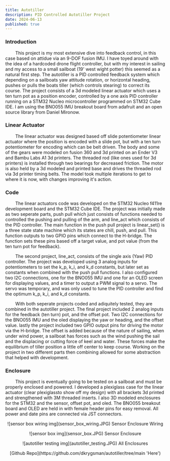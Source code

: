```yaml
---
title: Autotiller
description: PID Controlled Autotiller Project
date: 2024-06-13
published: true
---
```

 
 ### Introduction 

&nbsp;&nbsp;&nbsp;&nbsp;&nbsp;&nbsp;&nbsp;&nbsp;This project is my most extensive dive into feedback control, in this case based on attidue via an 9-DOF fusion IMU. I have toyed around with the idea of a hardcoded drone flight controller, but with my interest in sailing and my access to a small sailboat (19' west wight potter) this seemed as a natural first step. The autotiller is a PID controlled feedback system which depending on a sailboats yaw attitude rotation, or horizontal heading, pushes or pulls the boats tiller (which controls stearing) to correct its course. The project consists of a 3d modeled linear actuator which uses a ten turn pot as a position encoder, controlled by a one axis PID controller running on a STM32 Nucleo microcontroller programmed on STM32 Cube IDE. I am using the BNO055 IMU breakout board from adafruit and an open source library from Daniel Mironow. 

### Linear Actuator 

&nbsp;&nbsp;&nbsp;&nbsp;&nbsp;&nbsp;&nbsp;&nbsp;The linear actuator was designed based off slide potentiometer linear actuator where the position is encoded with a slide pot, but with a ten turn potentiometer for encoding which can be belt driven. The body and some of the gears were modeled on fusion 360 and 3d printed on an Ender V3 and Bambu Labs A1 3d printers. The threaded rod (like ones used for 3d printers) is installed through two bearings for decreased friction. The motor is also held by a 3d modeled and printed base and drives the threaded rod via 3d printer timing belts. The model took multiple iterations to get to where it is now, with changes improving it's action. 

### Code

&nbsp;&nbsp;&nbsp;&nbsp;&nbsp;&nbsp;&nbsp;&nbsp;The linear actuators code was developed on the STM32 Nucleo f411re development board and the STM32 Cube IDE. The project was initially made as two seperate parts, push pull which just consists of functions needed to controlled the pushing and pulling of the arm, and line_act which consists of the PID controller. The main function in the push pull project is linear_set() is a three state state machine which its states are chill, push, and pull. This function outputs to two GPIO pins which connect to the H-bridge. The function sets these pins based off a target value, and pot value (from the ten turn pot for feedback).  

&nbsp;&nbsp;&nbsp;&nbsp;&nbsp;&nbsp;&nbsp;&nbsp;The second project, line_act, consists of the single axis (Yaw) PID controller. The project was developed using 3 analog inputs for potentiometers to set the k_p, k_i, and k_d constants, but later set as constants when combined with the push pull functions. I also configured two I2C connections, one for the BNO055 IMU and one for an OLED screen for displaying values, and a timer to output a PWM signal to a servo. The servo was temporary, and was only used to tune the PID controller and find the optimum k_p, k_i, and k_d constants.  

&nbsp;&nbsp;&nbsp;&nbsp;&nbsp;&nbsp;&nbsp;&nbsp;With both seperate projects coded and adiquitely tested, they are combined in the autotiller project. The final project included 2 analog inputs for the feedback (ten turn) pot, and the offset pot. Two I2C connections for the BNO055 IMU and the oled displaying the yaw or heading, and the offset value. lastly the project included two GPIO output pins for driving the motor via the H-bridge. The offset is added because of the nature of sailing, when under wind power, a sailboat has forces such as the wind pushing the sail and the displacing or cutting force of keel and water. These forces make the equilibrium of tiller position a little off center to keep course. Working on the project in two different parts then combining allowed for some abstraction that helped with development. 

### Enclosure

&nbsp;&nbsp;&nbsp;&nbsp;&nbsp;&nbsp;&nbsp;&nbsp;This project is eventually going to be tested on a sailboat and must be properly enclosed and powered. I developed a plexiglass case for the linear actuator (clear plexiglassto show off my design) with all brackets 3d printed and strengthened with 3M threaded inserts. I also 3D modeled enclosures for the STM32 and the sensor, offset pot, and oled. The BNO055 breakout board and OLED are held in with female header pins for easy removal. All power and date pins are connected via JST connectors. 

<p align="center">
    ![sensor box wiring img](sensor_box_wiring.JPG)
    Sensor Enclosure Wiring
</p>

<p align="center">
    ![sensor box img](sensor_box.JPG)
    Sensor Enclosure
</p>

<p align="center">
    ![autotiller testing img](autotiller_testing.JPG)
    All Enclosures 
</p>

<p align="center">
    [Github Repo](https://github.com/dkrygsman/autotiller/tree/main 'Here')
</p>

